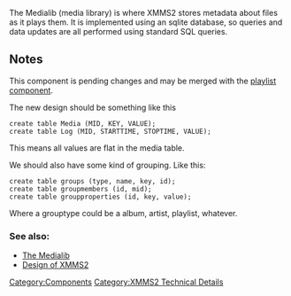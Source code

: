{{Navbar}}

The Medialib (media library) is where XMMS2 stores metadata about files as it plays them. It is implemented using an sqlite database, so queries and data updates are all performed using standard SQL queries.

== Notes ==
This component is pending changes and may be merged with the [[Component:Playlist|playlist component]].

The new design should be something like this

 create table Media (MID, KEY, VALUE);
 create table Log (MID, STARTTIME, STOPTIME, VALUE);
 
This means all values are flat in the media table.

We should also have some kind of grouping. Like this:

 create table groups (type, name, key, id);
 create table groupmembers (id, mid);
 create table groupproperties (id, key, value);

Where a grouptype could be a album, artist, playlist, whatever.


===See also:===
* [[The Medialib]]
* [[Design of XMMS2]]

[[Category:Components]]
[[Category:XMMS2 Technical Details]]